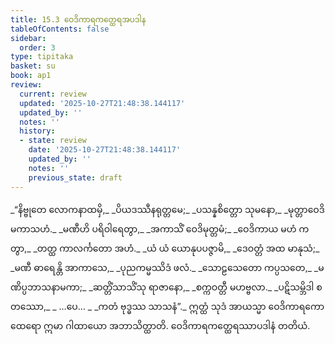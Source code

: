 ```yaml
---
title: 15.3 ဝေဒိကာရကတ္ထေရအပဒါန
tableOfContents: false
sidebar:
  order: 3
type: tipitaka
basket: su
book: ap1
review:
  current: review
  updated: '2025-10-27T21:48:38.144117'
  updated_by: ''
  notes: ''
  history:
  - state: review
    date: '2025-10-27T21:48:38.144117'
    updated_by: ''
    notes: ''
    previous_state: draft
---
```



<ReviewStatus review={frontmatter.review} showDetails={true} />

<HypothesisAnnotation frontmatter={frontmatter} />

<DynamicBreadcrumb />

<Division number="10" book="ap1" e="ch" v="20" p="189">

<Paragraph number="2291" type="verses" book="ap1">
_“နိဗ္ဗုတေ လောကနာထမှိ,_  
_ပိယဒဿီနရုတ္တမေ;_  
_ပသန္နစိတ္တော သုမနော,_  
_မုတ္တာဝေဒိမကာသဟံ._  

</Paragraph>

</Division>
<Division number="11" book="ap1" e="ch" v="20" p="189">

<Paragraph number="2292" type="verses" book="ap1">
_မဏီဟိ ပရိဝါရေတွာ,_  
_အကာသိံ ဝေဒိမုတ္တမံ;_  
_ဝေဒိကာယ မဟံ ကတွာ,_  
_တတ္ထ ကာလင်္ကတော အဟံ._  

</Paragraph>

</Division>
<Division number="12" book="ap1" e="ch" v="20" p="189">

<Paragraph number="2293" type="verses" book="ap1">
_ယံ ယံ ယောနုပပဇ္ဇာမိ,_  
_ဒေဝတ္တံ အထ မာနုသံ;_  
_မဏီ ဓာရေန္တိ အာကာသေ,_  
_ပုညကမ္မဿိဒံ ဖလံ._  

</Paragraph>

</Division>
<Division number="13" book="ap1" e="ch" v="20" p="189">

<Paragraph number="2294" type="verses" book="ap1">
_သောဠသေတော ကပ္ပသတေ,_  
_မဏိပ္ပဘာသနာမကာ;_  
_ဆတ္တိံသာသိံသု ရာဇာနော,_  
_စက္ကဝတ္တီ မဟဗ္ဗလာ._  

</Paragraph>

</Division>
<Division number="14" book="ap1" e="ch" v="20" p="189">

<Paragraph number="2295" type="verses" book="ap1">
_ပဋိသမ္ဘိဒါ စတဿော,_  
_ …ပေ… _  
_ကတံ ဗုဒ္ဓဿ သာသနံ”._  

</Paragraph>

<Paragraph number="2296" book="ap1">
ဣတ္ထံ သုဒံ အာယသ္မာ ဝေဒိကာရကော ထေရော ဣမာ ဂါထာယော အဘာသိတ္ထာတိ.

</Paragraph>
</Division>

<Paragraph number="2297" type="center" book="ap1">
ဝေဒိကာရကတ္ထေရဿာပဒါနံ တတိယံ.
</Paragraph>